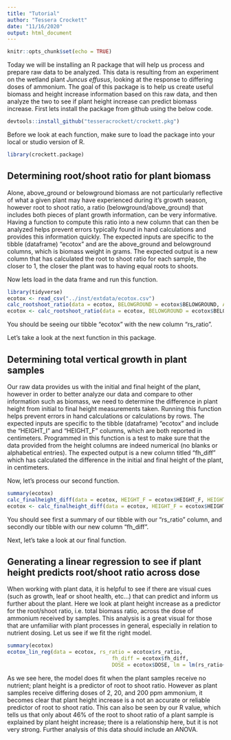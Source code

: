 ```yaml
---
title: "Tutorial"
author: "Tessera Crockett"
date: "11/16/2020"
output: html_document
---
```


```r
knitr::opts_chunk$set(echo = TRUE)
```

Today we will be installing an R package that will help us process and prepare raw data to be analyzed. This data is resulting from an experiment on the wetland plant _Juncus effusus_, looking at the response to differing doses of ammonium. 
The goal of this package is to help us create useful biomass and height increase information based on this raw data, and then analyze the two to see if plant height increase can predict biomass increase. 
First lets install the package from github using the below code.

```r
devtools::install_github("tesseracrockett/crockett.pkg")
```   

Before we look at each function, make sure to load the package into your local or studio version of R.

```r
library(crockett.package)
```

## Determining root/shoot ratio for plant biomass

Alone, above_ground or belowground biomass are not particularly reflective of what a given plant may have experienced during it's growth season, however root to shoot ratio, a ratio (belowground/above_ground) that includes both pieces of plant growth information, can be very informative. Having a function to compute this ratio into a new column that can then be analyzed helps prevent errors typically found in hand calculations and provides this information quickly. 
The expected inputs are specific to the tibble (dataframe) "ecotox" and are the above_ground and belowground columns, which is biomass weight in grams. The expected output is a new column that has calculated the root to shoot ratio for each sample, the closer to 1, the closer the plant was to having equal roots to shoots.  

Now lets load in the data frame and run this function. 
```r
library(tidyverse)
ecotox <- read_csv("../inst/extdata/ecotox.csv")
calc_rootshoot_ratio(data = ecotox, BELOWGROUND = ecotox$BELOWGROUND, ABOVE_GROUND = ecotox$ABOVE_GROUND)
ecotox <- calc_rootshoot_ratio(data = ecotox, BELOWGROUND = ecotox$BELOWGROUND, ABOVE_GROUND = ecotox$ABOVE_GROUND)
```

You should be seeing our tibble "ecotox" with the new column "rs_ratio".



Let's take a look at the next function in this package.

## Determining total vertical growth in plant samples

Our raw data provides us with the initial and final height of the plant, however in order to better analyze our data and compare to other information such as biomass, we need to determine the difference in plant height from initial to final height measurements taken. Running this function helps prevent errors in hand calculations or calculations by rows. 
The expected inputs are specific to the tibble (dataframe) "ecotox" and include the "HEIGHT_I" and "HEIGHT_F" columns, which are both reported in centimeters. Programmed in this function is a test to make sure that the data provided from the height columns are indeed numerical (no blanks or alphabetical entries). The expected output is a new column titled "fh_diff" which has calculated the difference in the initial and final height of the plant, in centimeters. 

Now, let's process our second function.

```r
summary(ecotox)
calc_finalheight_diff(data = ecotox, HEIGHT_F = ecotox$HEIGHT_F, HEIGHT_I = ecotox$HEIGHT_I)
ecotox <- calc_finalheight_diff(data = ecotox, HEIGHT_F = ecotox$HEIGHT_F, HEIGHT_I = ecotox$HEIGHT_I)
```
You should see first a summary of our tibble with our "rs_ratio" column, and secondly our tibble with our new column "fh_diff".


Next, let's take a look at our final function.

## Generating a linear regression to see if plant height predicts root/shoot ratio across dose

When working with plant data, it is helpful to see if there are visual cues (such as growth, leaf or shoot health, etc...) that can predict and inform us further about the plant. Here we look at plant height increase as a predictor for the root/shoot ratio, i.e. total biomass ratio, across the dose of ammonium received by samples. This analysis is a great visual for those that are unfamiliar with plant processes in general, especially in relation to nutrient dosing. Let us see if we fit the right model. 

```r
summary(ecotox)
ecotox_lin_reg(data = ecotox, rs_ratio = ecotox$rs_ratio,
                                  fh_diff = ecotox$fh_diff,
                                  DOSE = ecotox$DOSE, lm = lm(rs_ratio~fh_diff, ecotox))
```
As we see here, the model does fit when the plant samples receive no nutrient; plant height is a predictor of root to shoot ratio. However as plant samples receive differing doses of 2, 20, and 200 ppm ammonium, it becomes clear that plant height increase is a not an accurate or reliable predictor of root to shoot ratio. This can also be seen by our R value, which tells us that only about 46% of the root to shoot ratio of a plant sample is explained by plant height increase; there is a relationship here, but it is not very strong. Further analysis of this data should include an ANOVA. 
